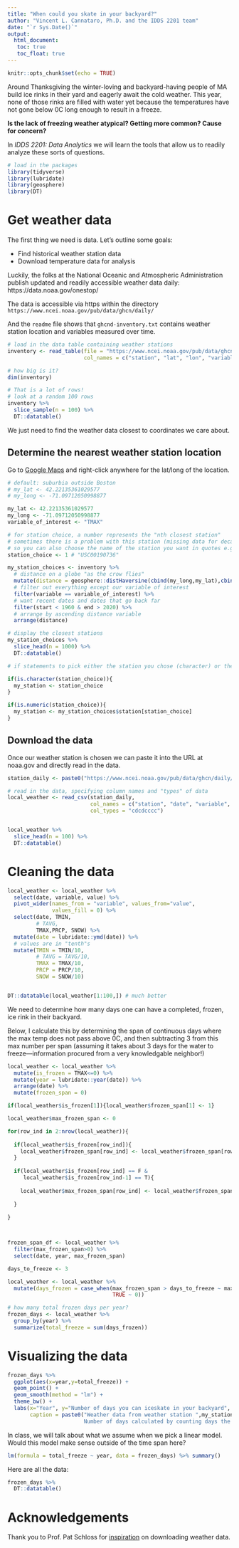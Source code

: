```yaml
---
title: "When could you skate in your backyard?"
author: "Vincent L. Cannataro, Ph.D. and the IDDS 2201 team"
date: "`r Sys.Date()`"
output:  
  html_document:
   toc: true
   toc_float: true
---
```


```r
knitr::opts_chunk$set(echo = TRUE)
```


Around Thanksgiving the winter-loving and backyard-having people of MA build ice rinks in their yard and eagerly await the cold weather. This year, none of those rinks are filled with water yet because the temperatures have not gone below 0C long enough to result in a freeze. 

**Is the lack of freezing weather atypical? Getting more common? Cause for concern?**

In *IDDS 2201: Data Analytics* we will learn the tools that allow us to readily analyze these sorts of questions.


```r
# load in the packages 
library(tidyverse)
library(lubridate)
library(geosphere)
library(DT)
```


# Get weather data

The first thing we need is data. Let's outline some goals: 

- Find historical weather station data
- Download temperature data for analysis

Luckily, the folks at the National Oceanic and Atmospheric Administration publish updated and readily accessible weather data daily: https://data.noaa.gov/onestop/ 

The data is accessible via https within the directory `https://www.ncei.noaa.gov/pub/data/ghcn/daily/`

And the `readme` file shows that `ghcnd-inventory.txt` contains weather station location and variables measured over time. 

```r
# load in the data table containing weather stations 
inventory <- read_table(file = "https://www.ncei.noaa.gov/pub/data/ghcn/daily/ghcnd-inventory.txt",
                        col_names = c("station", "lat", "lon", "variable", "start", "end"))

# how big is it? 
dim(inventory)

# That is a lot of rows! 
# look at a random 100 rows
inventory %>%
  slice_sample(n = 100) %>%
  DT::datatable()
```

We just need to find the weather data closest to coordinates we care about. 

## Determine the nearest weather station location

Go to [Google Maps](https://maps.google.com) and right-click anywhere for the lat/long of the location. 

```r
# default: suburbia outside Boston
# my_lat <- 42.22135361029577 
# my_long <- -71.09712050998877

my_lat <- 42.22135361029577 
my_long <- -71.09712050998877
variable_of_interest <- "TMAX"

# for station choice, a number represents the "nth closest station"
# sometimes there is a problem with this station (missing data for decades, etc.),
# so you can also choose the name of the station you want in quotes e.g. "USC00190736"
station_choice <- 1 # "USC00190736"
```


```r
my_station_choices <- inventory %>% 
  # distance on a globe "as the crow flies"
  mutate(distance = geosphere::distHaversine(cbind(my_long,my_lat),cbind(lon,lat))) %>% 
  # filter out everything except our variable of interest
  filter(variable == variable_of_interest) %>%
  # want recent dates and dates that go back far
  filter(start < 1960 & end > 2020) %>%
  # arrange by ascending distance variable
  arrange(distance) 

# display the closest stations
my_station_choices %>%
  slice_head(n = 1000) %>% 
  DT::datatable()
```



```r
# if statements to pick either the station you chose (character) or the nth closest station (numeric) 

if(is.character(station_choice)){
  my_station <- station_choice  
}

if(is.numeric(station_choice)){
  my_station <- my_station_choices$station[station_choice]  
}

```

## Download the data

Once our weather station is chosen we can paste it into the URL at noaa.gov and directly read in the data.

```r
station_daily <- paste0("https://www.ncei.noaa.gov/pub/data/ghcn/daily/by_station/",my_station,".csv.gz")

# read in the data, specifying column names and "types" of data
local_weather <- read_csv(station_daily,
                          col_names = c("station", "date", "variable", "value", "a", "b", "c", "d"),
                          col_types = "cdcdcccc")


local_weather %>%
  slice_head(n = 100) %>% 
  DT::datatable()

```

# Cleaning the data 

```r
local_weather <- local_weather %>%
  select(date, variable, value) %>%
  pivot_wider(names_from = "variable", values_from="value",
              values_fill = 0) %>%
  select(date, TMIN, 
         # TAVG, 
         TMAX,PRCP, SNOW) %>%
  mutate(date = lubridate::ymd(date)) %>%
  # values are in "tenth"s
  mutate(TMIN = TMIN/10, 
         # TAVG = TAVG/10,
         TMAX = TMAX/10,
         PRCP = PRCP/10, 
         SNOW = SNOW/10) 


DT::datatable(local_weather[1:100,]) # much better
```


We need to determine how many days one can have a completed, frozen, ice rink in their backyard. 

Below, I calculate this by determining the span of continuous days where the max 
temp does not pass above 0C, and then subtracting 3 from this max number per span 
(assuming it takes about 3 days for the water to freeze—information procured from a 
very knowledgable neighbor!) 


```r
local_weather <- local_weather %>%
  mutate(is_frozen = TMAX<=0) %>%
  mutate(year = lubridate::year(date)) %>%
  arrange(date) %>%
  mutate(frozen_span = 0)

if(local_weather$is_frozen[1]){local_weather$frozen_span[1] <- 1}

local_weather$max_frozen_span <- 0

for(row_ind in 2:nrow(local_weather)){
  
  if(local_weather$is_frozen[row_ind]){
    local_weather$frozen_span[row_ind] <- local_weather$frozen_span[row_ind-1] +1  
  }
  
  if(local_weather$is_frozen[row_ind] == F & 
     local_weather$is_frozen[row_ind-1] == T){
    
    local_weather$max_frozen_span[row_ind] <- local_weather$frozen_span[row_ind-1]
    
  }
  
}



frozen_span_df <- local_weather %>%
  filter(max_frozen_span>0) %>%
  select(date, year, max_frozen_span)

days_to_freeze <- 3

local_weather <- local_weather %>% 
  mutate(days_frozen = case_when(max_frozen_span > days_to_freeze ~ max_frozen_span - days_to_freeze, 
                                 TRUE ~ 0))

# how many total frozen days per year?
frozen_days <- local_weather %>% 
  group_by(year) %>%
  summarize(total_freeze = sum(days_frozen))

```

# Visualizing the data 

```r

frozen_days %>%
  ggplot(aes(x=year,y=total_freeze)) + 
  geom_point() + 
  geom_smooth(method = "lm") + 
  theme_bw() + 
  labs(x="Year", y="Number of days you can iceskate in your backyard",
       caption = paste0("Weather data from weather station ",my_station, "
                        Number of days calculated by counting days the maximum temperature did not exceed 0C after ",days_to_freeze," days below freezing"))


```


In class, we will talk about what we assume when we pick a linear model. Would this model make sense outside of the time span here?

```r


lm(formula = total_freeze ~ year, data = frozen_days) %>% summary() 

```


Here are all the data: 

```r
frozen_days %>% 
  DT::datatable()
```


# Acknowledgements

Thank you to Prof. Pat Schloss for [inspiration](https://github.com/riffomonas/climate_viz) on downloading weather data. 

